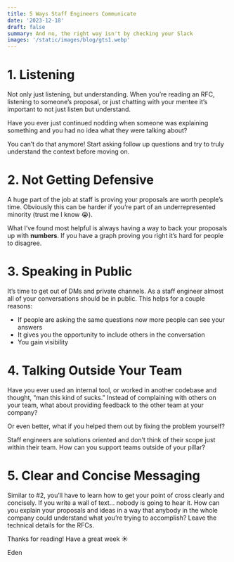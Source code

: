 ```yaml
---
title: 5 Ways Staff Engineers Communicate
date: '2023-12-18'
draft: false
summary: And no, the right way isn't by checking your Slack
images: '/static/images/blog/gts1.webp'
---
```


# 1. Listening

Not only just listening, but understanding. When you’re reading an RFC, listening to someone’s proposal, or just chatting with your mentee it’s important to not just listen but understand.

Have you ever just continued nodding when someone was explaining something and you had no idea what they were talking about?

You can’t do that anymore! Start asking follow up questions and try to truly understand the context before moving on.

# 2. Not Getting Defensive

A huge part of the job at staff is proving your proposals are worth people’s time. Obviously this can be harder if you’re part of an underrepresented minority (trust me I know 😭).

What I’ve found most helpful is always having a way to back your proposals up with **numbers**. If you have a graph proving you right it’s hard for people to disagree.

# 3. Speaking in Public

It’s time to get out of DMs and private channels. As a staff engineer almost all of your conversations should be in public. This helps for a couple reasons:

- If people are asking the same questions now more people can see your answers
- It gives you the opportunity to include others in the conversation
- You gain visibility

# 4. Talking Outside Your Team

Have you ever used an internal tool, or worked in another codebase and thought, “man this kind of sucks.” Instead of complaining with others on your team, what about providing feedback to the other team at your company?

Or even better, what if you helped them out by fixing the problem yourself?

Staff engineers are solutions oriented and don’t think of their scope just within their team. How can you support teams outside of your pillar?

# 5. Clear and Concise Messaging

Similar to #2, you’ll have to learn how to get your point of cross clearly and concisely. If you write a wall of text… nobody is going to hear it. How can you explain your proposals and ideas in a way that anybody in the whole company could understand what you’re trying to accomplish? Leave the technical details for the RFCs.

Thanks for reading! Have a great week ☀️

Eden

